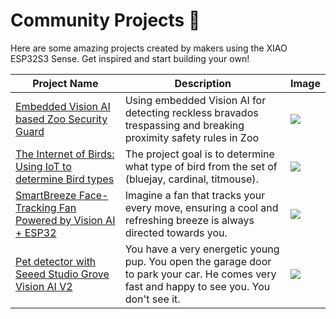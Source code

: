 # Community Projects 🌟

Here are some amazing projects created by makers using the XIAO ESP32S3 Sense. Get inspired and start building your own!


| Project Name | Description | Image |
|--------------|-------------|--------|
| [Embedded Vision AI based Zoo Security Guard](https://www.hackster.io/maheshyadav216/embedded-vision-ai-based-zoo-security-guard-e4c0da)|Using embedded Vision AI for detecting reckless bravados trespassing and breaking proximity safety rules in Zoo|![](https://hackster.imgix.net/uploads/attachments/1728709/_Y1xNN1NSKF.blob?auto=compress%2Cformat&w=900&h=675&fit=min)|
|[The Internet of Birds: Using IoT to determine Bird types](https://hackster.imgix.net/uploads/attachments/1729404/_kceR61lJet.blob?auto=compress%2Cformat&w=900&h=675&fit=min)| The project goal is to determine what type of bird from the set of (bluejay, cardinal, titmouse).|![](https://hackster.imgix.net/uploads/attachments/1729404/_kceR61lJet.blob?auto=compress%2Cformat&w=900&h=675&fit=min)|
|[SmartBreeze Face-Tracking Fan Powered by Vision AI + ESP32](https://www.hackster.io/517013/smartbreeze-face-tracking-fan-powered-by-vision-ai-esp32-e53214)|Imagine a fan that tracks your every move, ensuring a cool and refreshing breeze is always directed towards you.|![](https://hackster.imgix.net/uploads/attachments/1707464/hackster_thumbnail_Do6o7cBRok.gif)|
|[Pet detector with Seeed Studio Grove Vision AI V2](https://www.hackster.io/feiticeir0/pet-detector-with-seeed-studio-grove-vision-ai-v2-a65359)|You have a very energetic young pup. You open the garage door to park your car. He comes very fast and happy to see you. You don't see it.|![](https://hackster.imgix.net/uploads/attachments/1718571/_5FtqH0VmOQ.blob?auto=compress%2Cformat&w=900&h=675&fit=min)|
